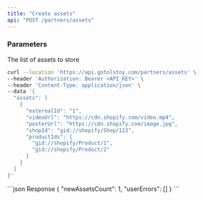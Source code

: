 ```yaml
---
title: "Create assets"
api: "POST /partners/assets"
---
```


### Parameters

<Param body="assets" type="array" required initialValue="">
  The list of assets to store
</Param>

<RequestExample>

```bash Request
curl --location 'https://api.gotolstoy.com/partners/assets' \
--header 'Authorization: Bearer <API_KEY>' \
--header 'Content-Type: application/json' \
--data '{
  "assets": [
    {
      "externalId": "1",
      "videoUrl": "https://cdn.shopify.com/video.mp4",
      "posterUrl": "https://cdn.shopify.com/image.jpg",
      "shopId": "gid://shopify/Shop/123",
      "productIds": [
        "gid://shopify/Product/1",
        "gid://shopify/Product/2"
      ]
    }
  ]
}'
```

</RequestExample>

<ResponseExample>
```json Response
{
  "newAssetsCount": 1,
  "userErrors": []
}
```
</ResponseExample>
